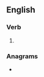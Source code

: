 ==English==

===Verb===
{{head|en|present participle}}

# {{present participle of|misplay|lang=en|nocat=1}}

===Anagrams===
* {{anagrams|en|impalsying}}
